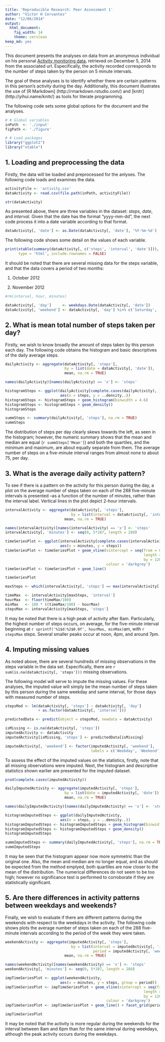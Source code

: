 ```yaml
---
title: 'Reproducible Research: Peer Assessment 1'
author: "Víctor H Cervantes"
date: "12/06/2014"
output:
  html_document:
    fig_width: 14
    theme: cerulean
keep_md: yes
---
```


This document presents the analyses on data from an anonymous individual on his personal [Activity monitoring data](https://d396qusza40orc.cloudfront.net/repdata%2Fdata%2Factivity.zip), retrieved on December 5, 2014 from the associated url. Especifically, the activity recorded corresponds to the number of steps taken by the person on 5 minute intervals.

The goal of these analyses is to identify whether there are certain patterns in this person's activity during the day. Additionally, this document illustrates the use of [R Markdown] (http://rmarkdown.rstudio.com/) and [knitr] (http://yihui.name/knitr/) as tools for literate programming.

The following code sets some global options for the document and the analyses.
```r
# # Global variables
inPath  <- './input'
figPath <- './figure'

# # Load packages
library("ggplot2")
library("xtable")
```


## 1. Loading and preprocessing the data
Firstly, the data will be loaded and preprocessed for the anlyses. The following code loads and examines the data.
```r
activityFile <- 'activity.csv'
dataActivity <- read.csv(file.path(inPath, activityFile))

str(dataActivity)
```

As presented above, there are three variables in the dataset: *steps*, *date*, and *interval*.
Given that the date has the format "yyyy-mm-dd", the next code process it into a date variable according to that format.

```r
dataActivity[, 'date'] <- as.Date(dataActivity[, 'date'], '%Y-%m-%d')
```

The following code shows some detail on the values of each variable.

```r
print(xtable(summary(dataActivity[, c('steps', 'interval', 'date')])),
      type = 'html', include.rownames = FALSE)
```

It should be noted that there are several missing data for the steps variable, and that the data covers a period of two months:

1. October 2012

2. November 2012

```r
#rm(interval, hour, minutes)
```

```r
dataActivity[, 'day']     <- weekdays.Date(dataActivity[, 'date'])
dataActivity[, 'weekend'] <- dataActivity[, 'day'] %in% c('Saturday', 'Sunday')
```


## 2. What is mean total number of steps taken per day?

Firstly, we wish to know broadly the amount of steps taken by this person each day. The following code obtains the histogram and basic descriptives of the daily average steps.

```r
dailyActivity <- aggregate(dataActivity[, 'steps'],
                           by = list(date = dataActivity[, 'date']),
                           mean, na.rm = TRUE)

names(dailyActivity)[names(dailyActivity) == 'x'] <- 'steps'

histogramSteps <- ggplot(dailyActivity[complete.cases(dailyActivity), ],
                         aes(x = steps, y = ..density..))
histogramSteps <- histogramSteps + geom_histogram(binwidth = 4.6)
histogramSteps <- histogramSteps + geom_density()
histogramSteps

summSteps <- summary(dailyActivity[, 'steps'], na.rm = TRUE)
summSteps
```

The distribution of steps per day clearly skews towards the left, as seen in the histogram; however, the numeric summary shows that the mean and median are equal (`r summSteps['Mean']`) and both the quartiles, and the minimum and maximum, are about equally separate from them. The average number of steps on a five-minute interval ranges from almost none to about 75, per day.


## 3. What is the average daily activity pattern?

To see if there is a pattern on the activity for this person during the day, a plot on the average number of steps taken on each of the 288 five-minute intervals is presented --as a function of the number of minutes, rather than the interval label.
Vertical lines in the plot depict 2-hour intervals.

```r
intervalActivity <- aggregate(dataActivity[, 'steps'],
                              by = list(interval = dataActivity[, 'interval']),
                           mean, na.rm = TRUE)

names(intervalActivity)[names(intervalActivity) == 'x'] <- 'steps'
intervalActivity[, 'minutes'] <- seq(0, 5*287, length = 288)

timeSeriesPlot <- ggplot(intervalActivity[complete.cases(intervalActivity), ],
                         aes(x = minutes, y = steps))
timeSeriesPlot <- timeSeriesPlot + geom_vline(xintercept = seq(from = 0,
                                                               length = 12,
                                                               by = 120),
                                              colour = 'darkgrey')
timeSeriesPlot <- timeSeriesPlot + geom_line()

timeSeriesPlot

maxSteps <- which(intervalActivity[, 'steps'] == max(intervalActivity[, 'steps']))

timeMax  <- intervalActivity[maxSteps, 'interval']
hourMax  <- floor(timeMax/100)
minMax   <- 100 * ((timeMax/100) - hourMax)
stepsMax <- intervalActivity[maxSteps, 'steps']
```

It may be noted that there is a high peak of activity after 8am. Particularly, the highest number of steps occurs, on average, for the five-minute interval beginning at `r sprintf('%1$d:%2$0.0f', hourMax, minMax)`am, with `r stepsMax` steps.
Several smaller peaks occur at noon, 4pm, and around 7pm.

## 4. Imputing missing values
As noted above, there are several hundreds of missing observations in the steps variable in the data set.
Especifically, there are `r sum(is.na(dataActivity[, 'steps']))` missing observations.

The following model will serve to impute the missing values.
For these analyses, the imputed value will simply be the mean number of steps taken by this person during the same weekday and same interval, for those days with measured number of steps.

```r
stepsMod <- lm(dataActivity[, 'steps'] ~ dataActivity[, 'day']
               + as.factor(dataActivity[, 'interval']))

predictedData <- predict(object = stepsMod, newdata = dataActivity)

isMissing <- is.na(dataActivity[, 'steps'])
imputedActivity <- dataActivity
imputedActivity[isMissing, 'steps'] <- predictedData[isMissing]

imputedActivity[, 'weekend'] <- factor(imputedActivity[, 'weekend'],
                                       labels = c('Weekday', 'Weekend'))
```


To assess the effect of the imputed values on the statistics, firstly, note that all missing observations were imputed.
Next, the histogram and descriptive statistics shown earlier are presented for the imputed dataset.

```r
prod(complete.cases(imputedActivity))

dailyImputedActivity <- aggregate(imputedActivity[, 'steps'],
                           by = list(date = imputedActivity[, 'date']),
                           mean, na.rm = TRUE)

names(dailyImputedActivity)[names(dailyImputedActivity) == 'x'] <- 'steps'

histogramImputedSteps <- ggplot(dailyImputedActivity,
                         aes(x = steps, y = ..density..))
histogramImputedSteps <- histogramImputedSteps + geom_histogram(binwidth = 4.6)
histogramImputedSteps <- histogramImputedSteps + geom_density()
histogramImputedSteps

summImputedSteps <- summary(dailyImputedActivity[, 'steps'], na.rm = TRUE)
summImputedSteps
```

It may be seen that the histogram appear now more symmetric than the original one. Also, the mean and median are no longer equal, and as should be expected from the method emplyed, both quartiles are now closer to the mean of the distribution. The numerical differences do not seem to be too high; however no significance test is performed to corroborate if they are statistically
significant.

## 5. Are there differences in activity patterns between weekdays and weekends?
Finally, we wish to evaluate if there are different patterns during the weekends with respect to the weekdays in the activity.
The following code shows plots the average number of steps taken on each of the 288 five-minute intervals according to the period of the week they were taken.

```r
weekendActivity <- aggregate(imputedActivity[, 'steps'],
                              by = list(interval = imputedActivity[, 'interval'],
                                        period = imputedActivity[, 'weekend']),
                           mean, na.rm = TRUE)

names(weekendActivity)[names(weekendActivity) == 'x'] <- 'steps'
weekendActivity[, 'minutes'] <- seq(0, 5*287, length = 288)

impTimeSeriesPlot <- ggplot(weekendActivity,
                         aes(x = minutes, y = steps, group = period))
impTimeSeriesPlot <- impTimeSeriesPlot + geom_vline(xintercept = seq(from = 0,
                                                               length = 12,
                                                               by = 120),
                                              colour = 'darkgrey')
impTimeSeriesPlot <- impTimeSeriesPlot + geom_line() + facet_grid(period ~ .)

impTimeSeriesPlot
```

It may be noted that the activity is more regular during the weekends for the interval between 8am and 6pm than for the same interval during weekdays, although the peak activity occurs during the weekdays.